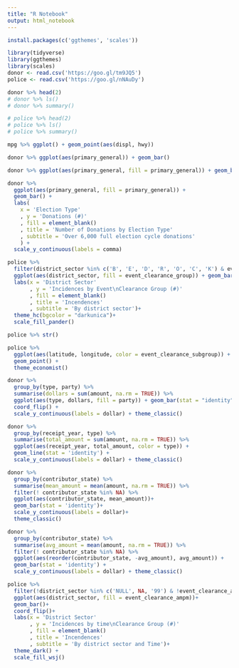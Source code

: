 ```yaml
---
title: "R Notebook"
output: html_notebook
---
```



```r
install.packages(c('ggthemes', 'scales'))
```

```r
library(tidyverse)
library(ggthemes)
library(scales)
donor <- read.csv('https://goo.gl/tm9JQ5')
police <- read.csv('https://goo.gl/nNAuDy')

donor %>% head(2)
# donor %>% ls()
# donor %>% summary()

# police %>% head(2)
# police %>% ls()
# police %>% summary()
```

```r
mpg %>% ggplot() + geom_point(aes(displ, hwy))
```
```r
donor %>% ggplot(aes(primary_general)) + geom_bar()
```

```r
donor %>% ggplot(aes(primary_general, fill = primary_general)) + geom_bar()
```
```r
donor %>% 
  ggplot(aes(primary_general, fill = primary_general)) + 
  geom_bar() + 
  labs(
    x = 'Election Type'
    , y = 'Donations (#)'
    , fill = element_blank()
    , title = 'Number of Donations by Election Type'
    , subtitle = 'Over 6,000 full election cycle donations'
    ) + 
  scale_y_continuous(labels = comma) 
```

```r
police %>% 
  filter(district_sector %in% c('B', 'E', 'D', 'R', 'O', 'C', 'K') & event_clearance_group %in% c('TRAFFIC RELATED CALLS', 'FRAUD CALLS', 'BURGLARY', 'BIKE')) %>%
  ggplot(aes(district_sector, fill = event_clearance_group)) + geom_bar() +
  labs(x = 'District Sector'
       , y = 'Incidences by Event\nClearance Group (#)'
       , fill = element_blank()
       , title = 'Incendences'
       , subtitle = 'By district sector')+
  theme_hc(bgcolor = "darkunica")+
  scale_fill_pander()
```

```r
police %>% str()
```

```r
police %>% 
  ggplot(aes(latitude, longitude, color = event_clearance_subgroup)) + 
  geom_point() + 
  theme_economist()
```

```r
donor %>% 
  group_by(type, party) %>% 
  summarise(dollars = sum(amount, na.rm = TRUE)) %>%
  ggplot(aes(type, dollars, fill = party)) + geom_bar(stat = "identity") + 
  coord_flip() + 
  scale_y_continuous(labels = dollar) + theme_classic()
```

```r
donor %>% 
  group_by(receipt_year, type) %>% 
  summarise(total_amount = sum(amount, na.rm = TRUE)) %>%
  ggplot(aes(receipt_year, total_amount, color = type)) +
  geom_line(stat = 'identity') + 
  scale_y_continuous(labels = dollar) + theme_classic()
```
```r
donor %>%
  group_by(contributor_state) %>%
  summarise(mean_amount = mean(amount, na.rm = TRUE)) %>%
  filter(! contributor_state %in% NA) %>%
  ggplot(aes(contributor_state, mean_amount))+
  geom_bar(stat = 'identity')+
  scale_y_continuous(labels = dollar)+
  theme_classic()
```
```r
donor %>% 
  group_by(contributor_state) %>% 
  summarise(avg_amount = mean(amount, na.rm = TRUE)) %>%
  filter(! contributor_state %in% NA) %>%
  ggplot(aes(reorder(contributor_state, -avg_amount), avg_amount)) +
  geom_bar(stat = 'identity') + 
  scale_y_continuous(labels = dollar) + theme_classic()
```

```r
police %>%
  filter(!district_sector %in% c('NULL', NA, '99') & !event_clearance_ampm %in% NA) %>%
  ggplot(aes(district_sector, fill = event_clearance_ampm))+
  geom_bar()+
  coord_flip()+
  labs(x = 'District Sector'
       , y = 'Incidences by time\nClearance Group (#)'
       , fill = element_blank()
       , title = 'Incendences'
       , subtitle = 'By district sector and Time')+
  theme_dark() + 
  scale_fill_wsj()
```

